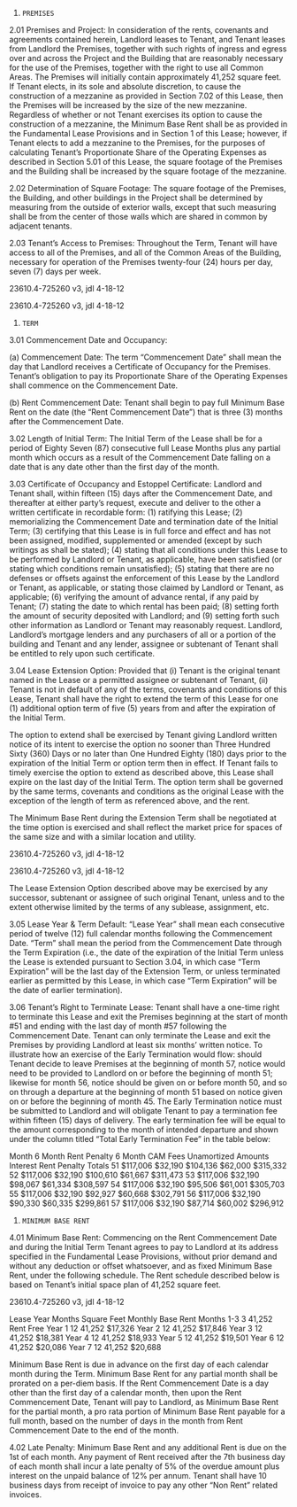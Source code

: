 1. `PREMISES`

2.01           Premises and Project:     In consideration of the rents, covenants and agreements contained herein, Landlord leases to Tenant, and Tenant leases from Landlord the Premises, together with such rights of ingress and egress over and across the Project and the Building that are reasonably necessary for the use of the Premises, together with the right to use all Common Areas.  The Premises will initially contain approximately 41,252 square feet.  If Tenant elects, in its sole and absolute discretion, to cause the construction of a mezzanine as provided in Section 7.02 of this Lease, then the Premises will be increased by the size of the new mezzanine.  Regardless of whether or not Tenant exercises its option to cause the construction of a mezzanine, the Minimum Base Rent shall be as provided in the Fundamental Lease Provisions and in Section 1 of this Lease; however, if Tenant elects to add a mezzanine to the Premises, for the purposes of calculating Tenant’s Proportionate Share of the Operating Expenses as described in Section 5.01 of this Lease, the square footage of the Premises and the Building shall be increased by the square footage of the mezzanine.

2.02           Determination of Square Footage:     The square footage of the Premises, the Building, and other buildings in the Project shall be determined by measuring from the outside of exterior walls, except that such measuring shall be from the center of those walls which are shared in common by adjacent tenants.

2.03           Tenant’s Access to Premises:           Throughout the Term, Tenant will have access to all of the Premises, and all of the Common Areas of the Building, necessary for operation of the Premises twenty-four (24) hours per day, seven (7) days per week.

23610.4-725260 v3, jdl 4-18-12

23610.4-725260 v3, jdl 4-18-12

1. `TERM`

3.01           Commencement Date and Occupancy:

(a)           Commencement Date:        The term “Commencement Date” shall mean the day that Landlord receives a Certificate of Occupancy for the Premises.  Tenant’s obligation to pay its Proportionate Share of the Operating Expenses shall commence on the Commencement Date.

(b)           Rent Commencement Date:  Tenant shall begin to pay full Minimum Base Rent on the date (the “Rent Commencement Date”) that is three (3) months after the Commencement Date.

3.02           Length of Initial Term:    The Initial Term of the Lease shall be for a period of Eighty Seven (87) consecutive full Lease Months plus any partial month which occurs as a result of the Commencement Date falling on a date that is any date other than the first day of the month.

3.03           Certificate of Occupancy and Estoppel Certificate:     Landlord and Tenant shall, within fifteen (15) days after the Commencement Date, and thereafter at either party’s request, execute and deliver to the other a written certificate in recordable form:   (1) ratifying this Lease; (2) memorializing the Commencement Date and termination date of the Initial Term;   (3) certifying that this Lease is in full force and effect and has not been assigned, modified, supplemented or amended (except by such writings as shall be stated);   (4) stating that all conditions under this Lease to be performed by Landlord or Tenant, as applicable, have been satisfied (or stating which conditions remain unsatisfied);   (5) stating that there are no defenses or offsets against the enforcement of this Lease by the Landlord or Tenant, as applicable, or stating those claimed by Landlord or Tenant, as applicable; (6) verifying the amount of advance rental, if any paid by Tenant; (7) stating the date to which rental has been paid; (8) setting forth the amount of security deposited with Landlord; and (9) setting forth such other information as Landlord or Tenant may reasonably request.  Landlord, Landlord’s mortgage lenders and any purchasers of all or a portion of the building and Tenant and any lender, assignee or subtenant of Tenant shall be entitled to rely upon such certificate.

3.04           Lease Extension Option:    Provided that (i) Tenant is the original tenant named in the Lease or a permitted assignee or subtenant of Tenant, (ii) Tenant is not in default of any of the terms, covenants and conditions of this Lease, Tenant shall have the right to extend the term of this Lease for one (1) additional option term of five (5) years from and after the expiration of the Initial Term.

The option to extend shall be exercised by Tenant giving Landlord written notice of its intent to exercise the option no sooner than Three Hundred Sixty (360) Days or no later than One Hundred Eighty (180) days prior to the expiration of the Initial Term or option term then in effect.  If Tenant fails to timely exercise the option to extend as described above, this Lease shall expire on the last day of the Initial Term.  The option term shall be governed by the same terms, covenants and conditions as the original Lease with the exception of the length of term as referenced above, and the rent.

The Minimum Base Rent during the Extension Term shall be negotiated at the time option is exercised and shall reflect the market price for spaces of the same size and with a similar location and utility.

23610.4-725260 v3, jdl 4-18-12

23610.4-725260 v3, jdl 4-18-12

The Lease Extension Option described above may be exercised by any successor, subtenant or assignee of such original Tenant, unless and to the extent otherwise limited by the terms of any sublease, assignment, etc.

3.05           Lease Year & Term Default:                                                      “Lease Year” shall mean each consecutive period of twelve (12) full calendar months following the Commencement Date.  “Term” shall mean the period from the Commencement Date through the Term Expiration (i.e., the date of the expiration of the Initial Term unless the Lease is extended pursuant to Section 3.04, in which case “Term Expiration” will be the last day of the Extension Term, or unless terminated earlier as permitted by this Lease, in which case “Term Expiration” will be the date of earlier termination).

3.06           Tenant’s Right to Terminate Lease:                                                                Tenant shall have a one-time right to terminate this Lease and exit the Premises beginning at the start of month #51 and ending with the last day of month #57 following the Commencement Date.  Tenant can only terminate the Lease and exit the Premises by providing Landlord at least six months’ written notice. To illustrate how an exercise of the Early Termination would flow: should Tenant decide to leave Premises at the beginning of month 57, notice would need to be provided to Landlord on or before the beginning of month 51; likewise for month 56, notice should be given on or before month 50, and so on through a departure at the beginning of month 51 based on notice given on or before the beginning of month 45.  The Early Termination notice must be submitted to Landlord and will obligate Tenant to pay a termination fee within fifteen (15) days of delivery.  The early termination fee will be equal to the amount corresponding to the month of intended departure and shown under the column titled “Total Early Termination Fee” in the table below:

Month
6 Month
Rent Penalty
6 Month
CAM Fees
Unamortized
Amounts
Interest
Rent Penalty
Totals
51
$117,006
$32,190
$104,136
$62,000
$315,332
52
$117,006
$32,190
$100,610
$61,667
$311,473
53
$117,006
$32,190
$98,067
$61,334
$308,597
54
$117,006
$32,190
$95,506
$61,001
$305,703
55
$117,006
$32,190
$92,927
$60,668
$302,791
56
$117,006
$32,190
$90,330
$60,335
$299,861
57
$117,006
$32,190
$87,714
$60,002
$296,912

1. `MINIMUM BASE RENT`

4.01           Minimum Base Rent:                                           Commencing on the Rent Commencement Date and during the Initial Term Tenant agrees to pay to Landlord at its address specified in the Fundamental Lease Provisions, without prior demand and without any deduction or offset whatsoever, and as fixed Minimum Base Rent, under the following schedule.  The Rent schedule described below is based on Tenant’s initial space plan of 41,252 square feet.

23610.4-725260 v3, jdl 4-18-12

Lease Year
Months
Square Feet
Monthly
Base Rent
Months 1-3
3
41,252
Rent Free
Year 1
12
41,252
$17,326
Year 2
12
41,252
$17,846
Year 3
12
41,252
$18,381
Year 4
12
41,252
$18,933
Year 5
12
41,252
$19,501
Year 6
12
41,252
$20,086
Year 7
12
41,252
$20,688

Minimum Base Rent is due in advance on the first day of each calendar month during the Term.  Minimum Base Rent for any partial month shall be prorated on a per-diem basis.  If the Rent Commencement Date is a day other than the first day of a calendar month, then upon the Rent Commencement Date, Tenant will pay to Landlord, as Minimum Base Rent for the partial month, a pro rata portion of Minimum Base Rent payable for a full month, based on the number of days in the month from Rent Commencement Date to the end of the month.

4.02           Late Penalty:     Minimum Base Rent and any additional Rent is due on the 1st of each month.  Any payment of Rent received after the 7th business day of each month shall incur a late penalty of 5% of the overdue amount plus interest on the unpaid balance of 12% per annum.  Tenant shall have 10 business days from receipt of invoice to pay any other “Non Rent” related invoices.

